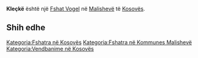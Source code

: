 {{Fshat në Kosovës
 | Emri                = Kleçkë
| sqi_N_name = Kleçkë
| sqi_N_FULL_NAME_RO = Kleçkë
| sqi_N_FULL_NAME_ND_RO = Klecke
| sqi_N_SORT_NAME_RG = KLECKE
| sqi_N_FULL_NAME_RG = Kleçkë
| sqi_N_FULL_NAME_ND_RG = Klecke
| sqi_V_name = Kleqkë
| sqi_V_FULL_NAME_RO = Kleqkë
| sqi_V_FULL_NAME_ND_RO = Kleqke
| sqi_V_SORT_NAME_RG = KLEQKE
| sqi_V_FULL_NAME_RG = Kleqkë
| sqi_V_FULL_NAME_ND_RG = Kleqke
| srp_N_name = Klečka
| srp_N_FULL_NAME_RO = Klečka
| srp_N_FULL_NAME_ND_RO = Klecka
| srp_N_SORT_NAME_RG = KLECKA
| srp_N_FULL_NAME_RG = Klečka
| srp_N_FULL_NAME_ND_RG = Klecka
| srp_NS_name = Клечка
| srp_NS_FULL_NAME_RO = Клечка
| srp_NS_FULL_NAME_ND_RO = Клечка
| srp_NS_SORT_NAME_RG = КЛЕЧКА
| srp_NS_FULL_NAME_RG = Клечка
| srp_NS_FULL_NAME_ND_RG = Клечка

 | Emri (Rasa dhanore) = 
 | Figura              = 
 | Shteti              = Kosovo
 | Komuna              = Malishevë
 | Kodi postar         = 
 | Sipërfaqja          = 

 | Popullsia           = 

 | Regj. i popullsisë  = 
 | Dend. e popullsisë  = 
 | Faqja zyrtare       = 
 <!--- Koordinatat ----> 
 | Gjerësia            = 42.492778
 | Gjatësia            = 20.860833
 | Lartësia            = 
}}
'''Kleçkë''' është një [[Fshat Vogel]] në [[Malishevë]] të [[Kosovës]].

<!-- == Gjeografia == -->
<!-- == Historia == -->
<!-- == Demografia == -->
== Shih edhe ==
{{Komuna Malishevë}}
{{Kosovo-Administrata-Cung}}

[[Kategoria:Fshatra në Kosovës]]
[[Kategoria:Fshatra në Kommunes Malishevë]]
[[Kategoria:Vendbanime në Kosovës]]